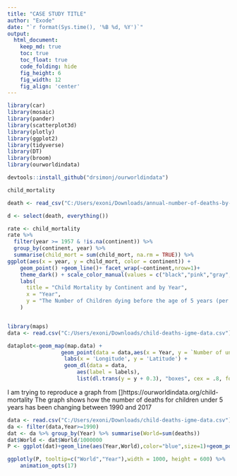 ```yaml
---
title: "CASE STUDY TITLE"
author: "Exode"
date: "`r format(Sys.time(), '%B %d, %Y')`"
output:
  html_document:  
    keep_md: true
    toc: true
    toc_float: true
    code_folding: hide
    fig_height: 6
    fig_width: 12
    fig_align: 'center'
---
```


```r
library(car)
library(mosaic)
library(pander)
library(scatterplot3d)
library(plotly)
library(ggplot2)
library(tidyverse)
library(DT)
library(broom)
library(ourworldindata)
```

```r
devtools::install_github("drsimonj/ourworldindata")
```
```r
child_mortality
```

```r
death <- read_csv("C:/Users/exoni/Downloads/annual-number-of-deaths-by-cause.csv")
```

```r
d <- select(death, everything())
```


```r
rate <- child_mortality
rate %>% 
  filter(year >= 1957 & !is.na(continent)) %>%
  group_by(continent, year) %>% 
  summarise(child_mort = sum(child_mort, na.rm = TRUE)) %>% 
ggplot(aes(x = year, y = child_mort, color = continent)) +
    geom_point() +geom_line()+ facet_wrap(~continent,nrow=1)+
    theme_dark() + scale_color_manual(values = c("black","pink","gray","purple","violet"))+
    labs(
      title = "Child Mortality by Continent and by Year",
      x = "Year",
      y = "The Number of Children dying before the age of 5 years (per 1,000 births)"
    )
```


```r
```


```r
library(maps)
data <- read.csv("C:/Users/exoni/Downloads/child-deaths-igme-data.csv")
```
```r
dataplot<-geom_map(map.data) + 
                 geom_point(data = data,aes(x = Year, y = `Number of under-five deaths`), alpha = 1, fill = "red", pch = 21, size = 6) + 
                  labs(x = 'Longitude', y = 'Latitude') +
                  geom_dl(data = data, 
                      aes(label = labels), 
                      list(dl.trans(y = y + 0.3), "boxes", cex = .8, fontface = "bold"))
```


I am trying to reproduce a graph from []https://ourworldindata.org/child-mortality
The graph shows how the number of deaths for children under 5 years has been changing between 1990 and 2017

```r
data <- read.csv("C:/Users/exoni/Downloads/child-deaths-igme-data.csv")
da <- filter(data,Year>=1990)
dat <- da %>% group_by(Year) %>% summarise(World=sum(deaths))
dat$World <- dat$World/1000000
P <- ggplot(dat)+geom_line(aes(Year,World),color="blue",size=1)+geom_point(aes(Year,World),color="blue",size=3)+labs(y= "Number of Deaths in the World(in millions)",title="Number of Child Death, 1990-2017. \n Number of Deaths of children under 5 years old.")+theme_bw()

ggplotly(P, tooltip=c("World","Year"),width = 1000, height = 600) %>%
    animation_opts(17)
```



